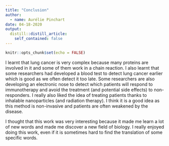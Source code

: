 ```yaml
---
title: "Conclusion"
author:
  - name: Aurélie Pinchart
date: 04-18-2020
output:
  distill::distill_article:
    self_contained: false
---
```


```r
knitr::opts_chunk$set(echo = FALSE)
```



I learnt that lung cancer is very complex because many proteins are involved in it and some of them work in a chain reaction. I also learnt that some researchers had developed a blood test to detect lung cancer earlier which is good as we often detect it too late. Some researchers are also developing an electronic nose to detect which patients will respond to immunotherapy and avoid the treatment (and potential side effects) to non-responders. I really also liked the idea of treating patients thanks to inhalable nanoparticles (and radiation therapy). I think it is a good idea as this method is non-invasive and patients are often weakened by the disease.

I thought that this work was very interesting because it made me learn a lot of new words and made me discover a new field of biology. I really enjoyed doing this work, even if it is sometimes hard to find the translation of some specific words.
